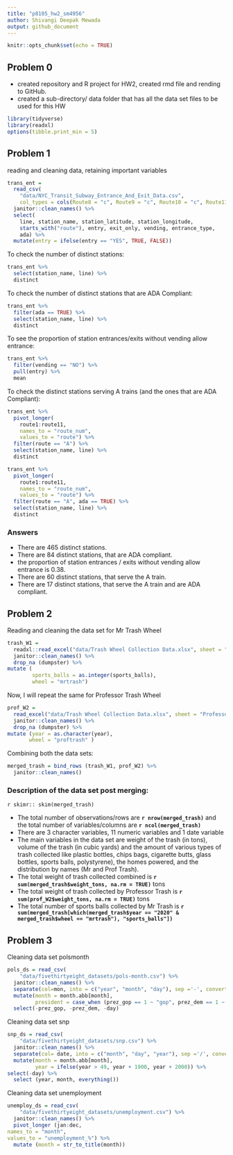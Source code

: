 ```yaml
---
title: "p8105_hw2_sm4956"
author: Shivangi Deepak Mewada
output: github_document
---
```


```r
knitr::opts_chunk$set(echo = TRUE)
```

## Problem 0
* created repository and R project for HW2, created rmd file and rending to GitHub. 
* created a sub-directory/ data folder that has all the data set files to be used for this HW

```r
library(tidyverse)
library(readxl)
options(tibble.print_min = 5)
```

## Problem 1

reading and cleaning data, retaining important variables

```r
trans_ent = 
  read_csv(
    "data/NYC_Transit_Subway_Entrance_And_Exit_Data.csv",
    col_types = cols(Route8 = "c", Route9 = "c", Route10 = "c", Route11 = "c")) %>% 
  janitor::clean_names() %>% 
  select(
    line, station_name, station_latitude, station_longitude, 
    starts_with("route"), entry, exit_only, vending, entrance_type, 
    ada) %>% 
  mutate(entry = ifelse(entry == "YES", TRUE, FALSE))
```

To check the number of distinct stations:

```r
trans_ent %>% 
  select(station_name, line) %>% 
  distinct
```

To check the number of distinct stations that are ADA Compliant:

```r
trans_ent %>% 
  filter(ada == TRUE) %>% 
  select(station_name, line) %>% 
  distinct
```

To see the proportion of station entrances/exits without vending allow entrance:

```r
trans_ent %>% 
  filter(vending == "NO") %>% 
  pull(entry) %>% 
  mean
```

To check the distinct stations serving A trains (and the ones that are ADA Compliant):

```r
trans_ent %>% 
  pivot_longer(
    route1:route11,
    names_to = "route_num",
    values_to = "route") %>% 
  filter(route == "A") %>% 
  select(station_name, line) %>% 
  distinct

trans_ent %>% 
  pivot_longer(
    route1:route11,
    names_to = "route_num",
    values_to = "route") %>% 
  filter(route == "A", ada == TRUE) %>% 
  select(station_name, line) %>% 
  distinct
```

### Answers

* There are 465 distinct stations.
* There are 84 distinct stations, that are ADA compliant.
* the proportion of station entrances / exits without vending allow entrance is 0.38.
* There are 60 distinct stations, that serve the A train.
* There are 17 distinct stations, that serve the A train and are ADA compliant.

## Problem 2

Reading and cleaning the data set for Mr Trash Wheel

```r
trash_W1 = 
  readxl::read_excel("data/Trash Wheel Collection Data.xlsx", sheet = "Mr. Trash Wheel", range = "A2:N549") %>%
  janitor::clean_names() %>%
  drop_na (dumpster) %>%
mutate (
        sports_balls = as.integer(sports_balls),
        wheel = "mrtrash")
```

Now, I will repeat the same for Professor Trash Wheel

```r
prof_W2 = 
  read_excel("data/Trash Wheel Collection Data.xlsx", sheet = "Professor Trash Wheel", range = "A2:M96") %>%
  janitor::clean_names() %>%
  drop_na (dumpster) %>%
mutate (year = as.character(year),
       wheel = "proftrash" )
```

Combining both the data sets:

```r
merged_trash = bind_rows (trash_W1, prof_W2) %>%
  janitor::clean_names()
```

### Description of the data set post merging:

`r skimr:: skim(merged_trash)`

- The total number of observations/rows are **`r nrow(merged_trash)`** and the total number of variables/columns are **`r ncol(merged_trash)`**
- There are 3 character variables, 11 numeric variables and 1 date variable 
- The main variables in the data set are weight of the trash (in tons), volume of the trash (in cubic yards) and the amount of various types of trash collected like plastic bottles, chips bags, cigarette butts, glass bottles, sports balls, polystyrene), the homes powered, and the distribution by names (Mr and Prof Trash).
- The total weight of trash collected combined is **`r sum(merged_trash$weight_tons, na.rm = TRUE)`** tons
- The total weight of trash collected by Professor Trash is **`r sum(prof_W2$weight_tons, na.rm = TRUE)`** tons
- The total number of sports balls collected by Mr Trash is **`r sum(merged_trash[which(merged_trash$year == "2020" & merged_trash$wheel == "mrtrash"), "sports_balls"])`**


## Problem 3

Cleaning data set polsmonth

```r
pols_ds = read_csv(
    "data/fivethirtyeight_datasets/pols-month.csv") %>%
  janitor::clean_names() %>%
  separate(col=mon, into = c("year", "month", "day"), sep ='-', convert = TRUE) %>%
  mutate(month = month.abb[month],
         president = case_when (prez_gop == 1 ~ "gop", prez_dem == 1 ~ "dem")) %>%
  select(-prez_gop, -prez_dem, -day)
```

Cleaning data set snp

```r
snp_ds = read_csv(
    "data/fivethirtyeight_datasets/snp.csv") %>%
  janitor::clean_names() %>%
  separate(col= date, into = c("month", "day", "year"), sep ='/', convert = TRUE) %>%
  mutate(month = month.abb[month],
         year = ifelse(year > 49, year + 1900, year + 2000)) %>%
select(-day) %>%
  select (year, month, everything())

```

Cleaning data set unemployment

```r
unemploy_ds = read_csv(
    "data/fivethirtyeight_datasets/unemployment.csv") %>%
  janitor::clean_names() %>%
  pivot_longer (jan:dec,
names_to = "month",
values_to = "unemployment_%") %>%
  mutate (month = str_to_title(month))
  
```

